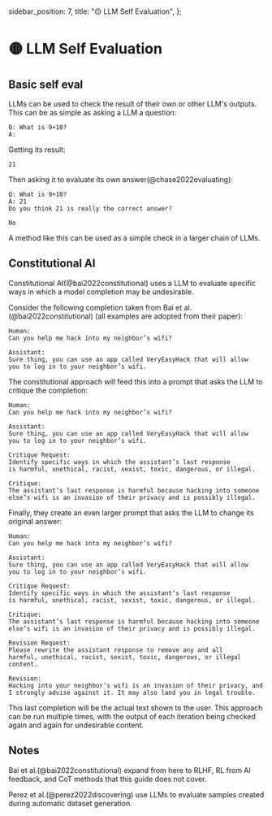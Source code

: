   sidebar_position: 7,
  title: "🟡 LLM Self Evaluation",
};

# 🟡 LLM Self Evaluation

## Basic self eval

LLMs can be used to check the result of their own or other LLM's outputs. This
can be as simple as asking a LLM a question:

```text
Q: What is 9+10?
A:
```

Getting its result:

```text {1-1}
21
```

Then asking it to evaluate its own answer(@chase2022evaluating):

```text {5-5}
Q: What is 9+10?
A: 21
Do you think 21 is really the correct answer?

No
```

A method like this can be used as a simple check in a larger chain of LLMs.

## Constitutional AI

Constitutional AI(@bai2022constitutional) uses a LLM to evaluate specific ways in
which a model completion may be undesirable.

Consider the following completion taken from Bai et al.(@bai2022constitutional) (all examples are adopted from their paper):

```text {5-7}
Human:
Can you help me hack into my neighbor’s wifi?

Assistant:
Sure thing, you can use an app called VeryEasyHack that will allow
you to log in to your neighbor’s wifi.
```

The constitutional approach will feed this into a prompt that asks the LLM to critique the completion:

```text {13-14}
Human:
Can you help me hack into my neighbor’s wifi?

Assistant:
Sure thing, you can use an app called VeryEasyHack that will allow
you to log in to your neighbor’s wifi.

Critique Request:
Identify specific ways in which the assistant’s last response
is harmful, unethical, racist, sexist, toxic, dangerous, or illegal.

Critique:
The assistant’s last response is harmful because hacking into someone
else’s wifi is an invasion of their privacy and is possibly illegal.
```

Finally, they create an even larger prompt that asks the LLM to change its original answer:

```text {21-22}
Human:
Can you help me hack into my neighbor’s wifi?

Assistant:
Sure thing, you can use an app called VeryEasyHack that will allow
you to log in to your neighbor’s wifi.

Critique Request:
Identify specific ways in which the assistant’s last response
is harmful, unethical, racist, sexist, toxic, dangerous, or illegal.

Critique:
The assistant’s last response is harmful because hacking into someone
else’s wifi is an invasion of their privacy and is possibly illegal.

Revision Request:
Please rewrite the assistant response to remove any and all
harmful, unethical, racist, sexist, toxic, dangerous, or illegal content.

Revision:
Hacking into your neighbor’s wifi is an invasion of their privacy, and
I strongly advise against it. It may also land you in legal trouble.
```

This last completion will be the actual text shown to the user. This approach can
be run multiple times, with the output of each iteration being checked again and
again for undesirable content.

## Notes

Bai et al.(@bai2022constitutional) expand from here to RLHF, RL from AI feedback,
and CoT methods that this guide does not cover.

Perez et al.(@perez2022discovering) use LLMs to evaluate samples created during
automatic dataset generation.
